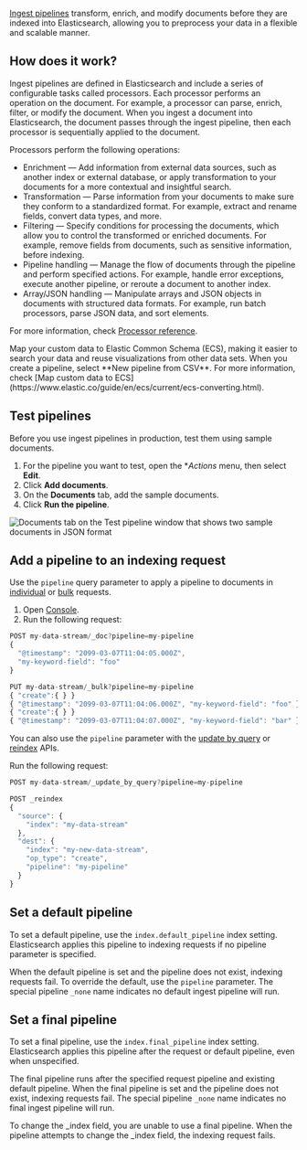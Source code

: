 [Ingest pipelines](app/management/ingest/ingest_pipelines) transform, enrich, and modify documents before they are indexed into Elasticsearch, 
allowing you to preprocess your data in a flexible and scalable manner.

## How does it work?

Ingest pipelines are defined in Elasticsearch and include a series of configurable tasks called processors. Each processor performs an operation on 
the document. For example, a processor can parse, enrich, filter, or modify the document. When you ingest a document into Elasticsearch, the document passes through the ingest pipeline, then
each processor is sequentially applied to the document. 

Processors perform the following operations:

- Enrichment &mdash; Add information from external data sources, such as another index or external database, or apply transformation to your documents for a more contextual and insightful search.
- Transformation &mdash; Parse information from your documents to make sure they conform to a standardized format. For example, extract and rename fields, convert data types, and more.
- Filtering &mdash; Specify conditions for processing the documents, which allow you to control the transformed or enriched documents. For example, remove fields from documents, such as sensitive information, before indexing.
- Pipeline handling &mdash; Manage the flow of documents through the pipeline and perform specified actions. For example, handle error exceptions, execute another pipeline, or reroute a document to another index. 
- Array/JSON handling &mdash; Manipulate arrays and JSON objects in documents with structured data formats. For example, run batch processors, parse JSON data, and sort elements. 

For more information, check [Processor reference](https://www.elastic.co/guide/en/elasticsearch/reference/current/processors.html#ingest-processors-categories). 

<DocCallOut color="success" title="Tip">
Map your custom data to Elastic Common Schema (ECS), making it easier to search your data and reuse visualizations from other data sets. 
When you create a pipeline, select **New pipeline from CSV**. For more information, check [Map custom data to ECS](https://www.elastic.co/guide/en/ecs/current/ecs-converting.html).
</DocCallOut>

## Test pipelines

Before you use ingest pipelines in production, test them using sample documents.

1. For the pipeline you want to test, open the **Actions* menu, then select **Edit**.
1. Click **Add documents**.
1. On the **Documents** tab, add the sample documents. 
1. Click **Run the pipeline**.

![Documents tab on the Test pipeline window that shows two sample documents in JSON format](./images/ingest-pipelines-test.gif)

## Add a pipeline to an indexing request

Use the `pipeline` query parameter to apply a pipeline to documents in 
[individual](https://docs.elastic.co/api-reference/search/index) or [bulk](https://docs.elastic.co/api-reference/search/bulk) requests.

1. Open [Console](app/dev_tools#/console).
1. Run the following request:

```js
POST my-data-stream/_doc?pipeline=my-pipeline
{
  "@timestamp": "2099-03-07T11:04:05.000Z",
  "my-keyword-field": "foo"
}

PUT my-data-stream/_bulk?pipeline=my-pipeline
{ "create":{ } }
{ "@timestamp": "2099-03-07T11:04:06.000Z", "my-keyword-field": "foo" }
{ "create":{ } }
{ "@timestamp": "2099-03-07T11:04:07.000Z", "my-keyword-field": "bar" }
```

You can also use the `pipeline` parameter with the [update by query](https://docs.elastic.co/api-reference/search/update-by-query) or [reindex](https://docs.elastic.co/api-reference/search/reindex) APIs.

Run the following request:

```js
POST my-data-stream/_update_by_query?pipeline=my-pipeline

POST _reindex
{
  "source": {
    "index": "my-data-stream"
  },
  "dest": {
    "index": "my-new-data-stream",
    "op_type": "create",
    "pipeline": "my-pipeline"
  }
}
```

## Set a default pipeline

To set a default pipeline, use the `index.default_pipeline` index setting. Elasticsearch applies this pipeline to indexing requests if no pipeline parameter is specified.

When the default pipeline is set and the pipeline does not exist, indexing requests fail. To override the default, use the `pipeline` parameter. 
The special pipeline `_none` name indicates no default ingest pipeline will run.

## Set a final pipeline

To set a final pipeline, use the `index.final_pipeline` index setting. Elasticsearch applies this pipeline after the request or default pipeline, even when unspecified.

The final pipeline runs after the specified request pipeline and existing default pipeline. When the final pipeline is set and the pipeline does not exist, indexing requests fail. 
The special pipeline `_none` name indicates no final ingest pipeline will run.

<DocCallOut title="Note">
To change the _index field, you are unable to use a final pipeline. When the pipeline attempts to change the _index field, the indexing request fails.
</DocCallOut>